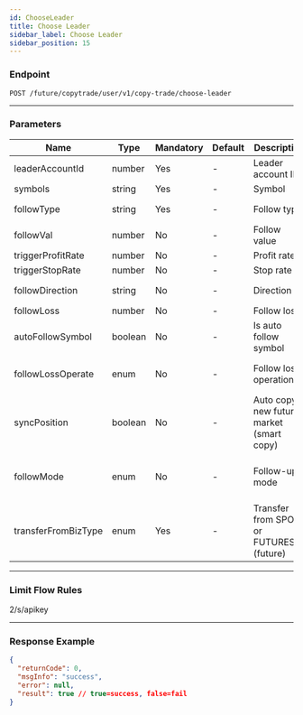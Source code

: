 ```yaml
---
id: ChooseLeader
title: Choose Leader
sidebar_label: Choose Leader
sidebar_position: 15
---
```


### Endpoint

`POST /future/copytrade/user/v1/copy-trade/choose-leader`

---

### Parameters

| Name | Type | Mandatory | Default | Description | Ranges |
| --- | --- | --- | --- | --- | --- |
| leaderAccountId | number | Yes | - | Leader account ID | - |
| symbols | string | Yes | - | Symbol | - |
| followType | string | Yes | - | Follow type | FUND, RATE, MARGIN_RATE |
| followVal | number | No | - | Follow value | - |
| triggerProfitRate | number | No | - | Profit rate | - |
| triggerStopRate | number | No | - | Stop rate | - |
| followDirection | string | No | - | Direction | FORWARD, REVERSE |
| followLoss | number | No | - | Follow loss | - |
| autoFollowSymbol | boolean | No | - | Is auto follow symbol | true, false |
| followLossOperate | enum | No | - | Follow loss operation | MARKET_SELL, LEADER_CLOSE, MANUAL_PROCESS |
| syncPosition | boolean | No | - | Auto copy new future market (smart copy) | true, false |
| followMode | enum | No | - | Follow-up mode | CUSTOM (custom follow-up), AUTO (intelligent follow-up) |
| transferFromBizType | enum | Yes | - | Transfer from SPOT or FUTURES_U (future) | SPOT, FUTURES_U |

---

### Limit Flow Rules

2/s/apikey

---

### Response Example

```json
{
  "returnCode": 0,
  "msgInfo": "success",
  "error": null,
  "result": true // true=success, false=fail
}
```

